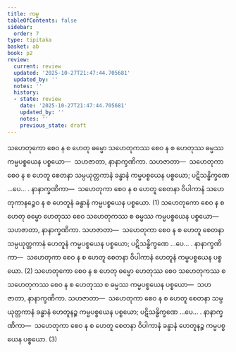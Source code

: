 ```yaml
---
title: ကမ္မ
tableOfContents: false
sidebar:
  order: 7
type: tipitaka
basket: ab
book: p2
review:
  current: review
  updated: '2025-10-27T21:47:44.705681'
  updated_by: ''
  notes: ''
  history:
  - state: review
    date: '2025-10-27T21:47:44.705681'
    updated_by: ''
    notes: ''
    previous_state: draft
---
```



<ReviewStatus review={frontmatter.review} showDetails={true} />

<HypothesisAnnotation frontmatter={frontmatter} />

<DynamicBreadcrumb />

<Division number="148" book="p2" e="ch" v="38" p="64">

<Paragraph number="413" book="p2">
သဟေတုကော စေဝ န စ ဟေတု ဓမ္မော သဟေတုကဿ စေဝ န စ ဟေတုဿ ဓမ္မဿ ကမ္မပစ္စယေန ပစ္စယော—  သဟဇာတာ, နာနာက္ခဏိကာ. <Emphasis>သဟဇာတာ</Emphasis>—  သဟေတုကာ စေဝ န စ ဟေတူ စေတနာ သမ္ပယုတ္တကာနံ ခန္ဓာနံ ကမ္မပစ္စယေန ပစ္စယော; ပဋိသန္ဓိက္ခဏေ …ပေ… . <Emphasis>နာနာက္ခဏိကာ</Emphasis>—  သဟေတုကာ စေဝ န စ ဟေတူ စေတနာ ဝိပါကာနံ သဟေတုကာနဉ္စေဝ န စ ဟေတူနံ ခန္ဓာနံ ကမ္မပစ္စယေန ပစ္စယော. (1)
</Paragraph>

<Paragraph number="414" book="p2">
သဟေတုကော စေဝ န စ ဟေတု ဓမ္မော ဟေတုဿ စေဝ သဟေတုကဿ စ ဓမ္မဿ ကမ္မပစ္စယေန ပစ္စယော—  သဟဇာတာ, နာနာက္ခဏိကာ. <Emphasis>သဟဇာတာ</Emphasis>—  သဟေတုကာ စေဝ န စ ဟေတူ စေတနာ သမ္ပယုတ္တကာနံ ဟေတူနံ ကမ္မပစ္စယေန ပစ္စယော; ပဋိသန္ဓိက္ခဏေ …ပေ… . <Emphasis>နာနာက္ခဏိကာ</Emphasis>—  သဟေတုကာ စေဝ န စ ဟေတူ စေတနာ ဝိပါကာနံ ဟေတူနံ ကမ္မပစ္စယေန ပစ္စယော. (2)
</Paragraph>

<Paragraph number="415" book="p2">
သဟေတုကော စေဝ န စ ဟေတု ဓမ္မော ဟေတုဿ စေဝ သဟေတုကဿ စ သဟေတုကဿ စေဝ န စ ဟေတုဿ စ ဓမ္မဿ ကမ္မပစ္စယေန ပစ္စယော—  သဟဇာတာ, နာနာက္ခဏိကာ. <Emphasis>သဟဇာတာ</Emphasis>—  သဟေတုကာ စေဝ န စ ဟေတူ စေတနာ သမ္ပယုတ္တကာနံ ခန္ဓာနံ ဟေတူနဉ္စ ကမ္မပစ္စယေန ပစ္စယော; ပဋိသန္ဓိက္ခဏေ …ပေ… . <Emphasis>နာနာက္ခဏိကာ</Emphasis>—  သဟေတုကာ စေဝ န စ ဟေတူ စေတနာ ဝိပါကာနံ ခန္ဓာနံ ဟေတူနဉ္စ ကမ္မပစ္စယေန ပစ္စယော. (3)
</Paragraph>
</Division>